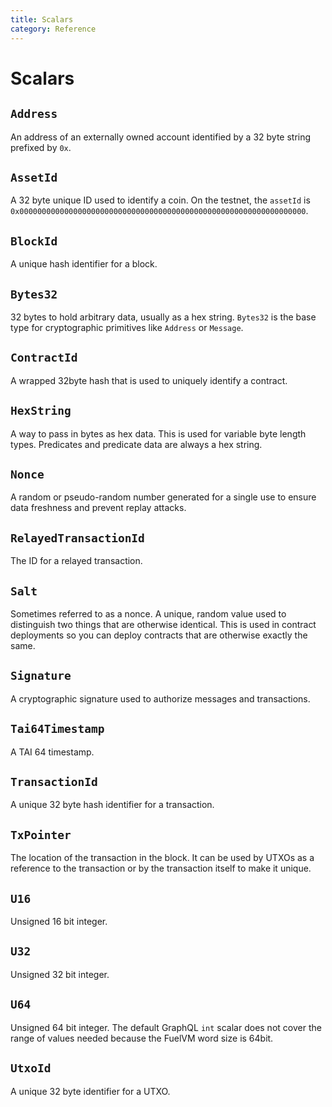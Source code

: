 ```yaml
---
title: Scalars
category: Reference
---
```


# Scalars

## `Address`

An address of an externally owned account identified by a 32 byte string prefixed by `0x`.

## `AssetId`

A 32 byte unique ID used to identify a coin. On the testnet, the `assetId` is `0x0000000000000000000000000000000000000000000000000000000000000000`.

## `BlockId`

A unique hash identifier for a block.

## `Bytes32`

32 bytes to hold arbitrary data, usually as a hex string. `Bytes32` is the base type for cryptographic primitives like `Address` or `Message`.

## `ContractId`

A wrapped 32byte hash that is used to uniquely identify a contract.

## `HexString`

A way to pass in bytes as hex data. This is used for variable byte length types. Predicates and predicate data are always a hex string.

## `Nonce`

A random or pseudo-random number generated for a single use to ensure data freshness and prevent replay attacks.

## `RelayedTransactionId`

The ID for a relayed transaction. 

## `Salt`

Sometimes referred to as a nonce. A unique, random value used to distinguish two things that are otherwise identical. This is used in contract deployments so you can deploy contracts that are otherwise exactly the same.

## `Signature`

A cryptographic signature used to authorize messages and transactions.

## `Tai64Timestamp`

A TAI 64 timestamp.

## `TransactionId`

A unique 32 byte hash identifier for a transaction.

## `TxPointer`

The location of the transaction in the block. It can be used by UTXOs as a reference to the transaction or by the transaction itself to make it unique.

## `U16`

Unsigned 16 bit integer.

## `U32`

Unsigned 32 bit integer.

## `U64`

Unsigned 64 bit integer. The default GraphQL `int` scalar does not cover the range of values needed because the FuelVM word size is 64bit.

## `UtxoId`

A unique 32 byte identifier for a UTXO.
